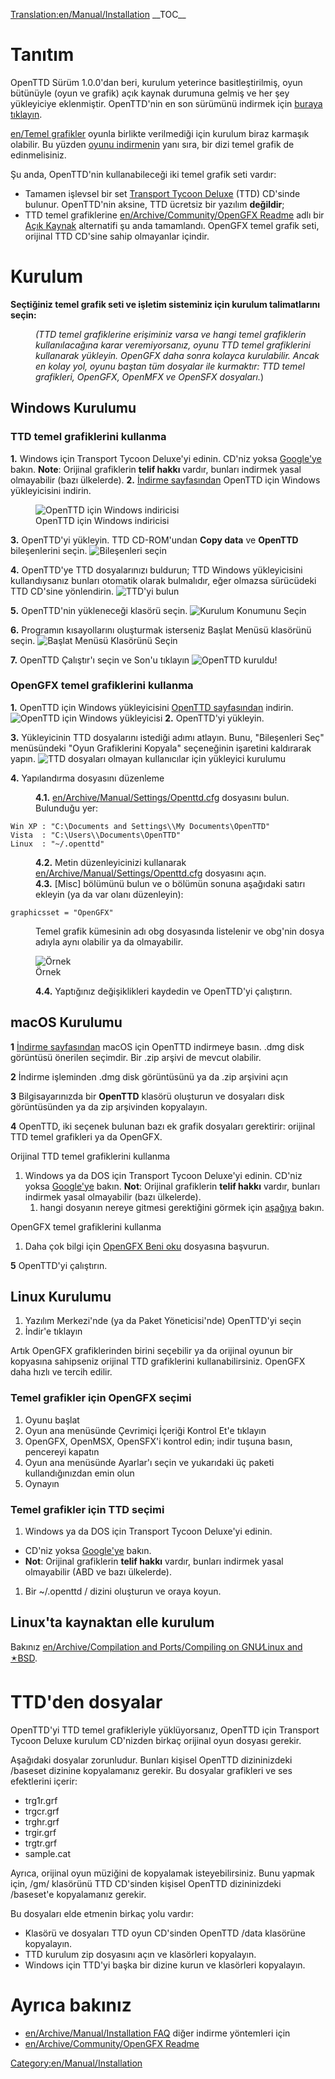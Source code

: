 [[Translation:en/Manual/Installation]]
{{en/Manual/Navigation}}
__TOC__
=Tanıtım=
OpenTTD Sürüm 1.0.0'dan beri, kurulum yeterince basitleştirilmiş, oyun bütünüyle (oyun ve grafik) açık kaynak durumuna gelmiş ve her şey yükleyiciye eklenmiştir. OpenTTD'nin en son sürümünü indirmek için [http://www.openttd.org/download-stable buraya tıklayın].

[[en/Temel grafikler]] oyunla birlikte verilmediği için kurulum biraz karmaşık olabilir. Bu yüzden [http://www.openttd.org/ oyunu indirmenin] yanı sıra, bir dizi temel grafik de edinmelisiniz.

Şu anda, OpenTTD'nin kullanabileceği iki temel grafik seti vardır:
* Tamamen işlevsel bir set [http://en.wikipedia.org/wiki/Transport_Tycoon Transport Tycoon Deluxe] (TTD) CD'sinde bulunur. OpenTTD'nin aksine, TTD ücretsiz bir yazılım '''değildir''';
* TTD temel grafiklerine [[en/Archive/Community/OpenGFX Readme]] adlı bir [http://en.wikipedia.org/wiki/Open_source Açık Kaynak] alternatifi şu anda tamamlandı. OpenGFX temel grafik seti, orijinal TTD CD'sine sahip olmayanlar içindir.

= Kurulum =
'''Seçtiğiniz temel grafik seti ve işletim sisteminiz için kurulum talimatlarını seçin:'''

:<p style="font-size: 90%">''(TTD temel grafiklerine erişiminiz varsa ve hangi temel grafiklerin kullanılacağına karar veremiyorsanız, oyunu TTD temel grafiklerini kullanarak yükleyin. OpenGFX daha sonra kolayca kurulabilir. Ancak en kolay yol, oyunu baştan tüm dosyalar ile kurmaktır: TTD temel grafikleri, OpenGFX, OpenMFX ve OpenSFX dosyaları.'')</p>

== Windows Kurulumu ==
===TTD temel grafiklerini kullanma===

'''1.''' Windows için Transport Tycoon Deluxe'yi edinin. CD'niz yoksa [http://www.google.com/search?q=transport+tycoon+deluxe Google'ye] bakın. '''Note''': Orijinal grafiklerin '''telif hakkı''' vardır, bunları indirmek yasal olmayabilir (bazı ülkelerde).
'''2.''' [http://www.openttd.org/download-stable İndirme sayfasından] OpenTTD için Windows yükleyicisini indirin.

[[File:en/Manual/Installation 1b.png|frame|center|OpenTTD için Windows indiricisi]]

'''3.''' OpenTTD'yi yükleyin. TTD CD-ROM'undan '''Copy data''' ve '''OpenTTD''' bileşenlerini seçin.
[[File:en/Manual/Installation 2.png|frame|center|Bileşenleri seçin]]

'''4.''' OpenTTD'ye TTD dosyalarınızı buldurun; TTD Windows yükleyicisini kullandıysanız bunları otomatik olarak bulmalıdır, eğer olmazsa sürücüdeki TTD CD'sine yönlendirin.
[[File:en/Manual/Installation 3.png|frame|center|TTD'yi bulun]]

'''5.''' OpenTTD'nin yükleneceği klasörü seçin.
[[File:en/Manual/Installation 4.png|frame|center|Kurulum Konumunu Seçin]]

'''6.''' Programın kısayollarını oluşturmak isterseniz Başlat Menüsü klasörünü seçin.
[[File:en/Manual/Installation 5.png|frame|center|Başlat Menüsü Klasörünü Seçin]]

'''7.''' OpenTTD Çalıştır'ı seçin ve Son'u tıklayın
[[File:en/Manual/Installation 6.png|frame|center|OpenTTD kuruldu!]]

===OpenGFX temel grafiklerini kullanma===
'''1.''' OpenTTD için Windows yükleyicisini [http://www.openttd.org/ OpenTTD sayfasından] indirin.
[[File:en/Manual/Installation 1b.png|frame|center|OpenTTD için Windows yükleyicisi]]
'''2.''' OpenTTD'yi yükleyin.

'''3.''' Yükleyicinin TTD dosyalarını istediği adımı atlayın. Bunu, "Bileşenleri Seç" menüsündeki "Oyun Grafiklerini Kopyala" seçeneğinin işaretini kaldırarak yapın.
[[File:en/Manual/Installation 2 gfx.png|frame|center|TTD dosyaları olmayan kullanıcılar için yükleyici kurulumu]]

'''4.''' Yapılandırma dosyasını düzenleme
:'''4.1.''' [[en/Archive/Manual/Settings/Openttd.cfg]] dosyasını bulun. Bulunduğu yer:
 Win XP : "C:\Documents and Settings\<username>\My Documents\OpenTTD"
 Vista  : "C:\Users\<username>\Documents\OpenTTD"
 Linux  : "~/.openttd"
:'''4.2.''' Metin düzenleyicinizi kullanarak [[en/Archive/Manual/Settings/Openttd.cfg]] dosyasını açın.
:'''4.3.''' [Misc] bölümünü bulun ve o bölümün sonuna aşağıdaki satırı ekleyin (ya da var olanı düzenleyin):
 graphicsset = "OpenGFX"
: Temel grafik kümesinin adı obg dosyasında listelenir ve obg'nin dosya adıyla aynı olabilir ya da olmayabilir.
[[File:en/Manual/Installation 9 grx manual configuration cfg.png|frame|center|Örnek]]
:'''4.4.''' Yaptığınız değişiklikleri kaydedin ve OpenTTD'yi çalıştırın.

== macOS Kurulumu ==
 
'''1''' [http://www.openttd.org/download-stable İndirme sayfasından] macOS için OpenTTD indirmeye basın. .dmg disk görüntüsü önerilen seçimdir. Bir .zip arşivi de mevcut olabilir.

'''2''' İndirme işleminden .dmg disk görüntüsünü ya da .zip arşivini açın

'''3''' Bilgisayarınızda bir '''OpenTTD''' klasörü oluşturun ve dosyaları disk görüntüsünden ya da zip arşivinden kopyalayın.

'''4''' OpenTTD, iki seçenek bulunan bazı ek grafik dosyaları gerektirir: orijinal TTD temel grafikleri ya da OpenGFX.

Orijinal TTD temel grafiklerini kullanma

# Windows ya da DOS için Transport Tycoon Deluxe'yi edinin. CD'niz yoksa [http://www.google.com/search?q=transport+tycoon+deluxe Google'ye] bakın. '''Not''': Orijinal grafiklerin '''telif hakkı''' vardır, bunları indirmek yasal olmayabilir (bazı ülkelerde).
## hangi dosyanın nereye gitmesi gerektiğini görmek için [[#files-from-ttd|aşağıya]] bakın.

OpenGFX temel grafiklerini kullanma
# Daha çok bilgi için [[en/Archive/Community/OpenGFX Readme#manually-installing-opengfx|OpenGFX Beni oku]] dosyasına başvurun.

'''5''' OpenTTD'yi çalıştırın.

== Linux Kurulumu ==

#Yazılım Merkezi'nde (ya da Paket Yöneticisi'nde) OpenTTD'yi seçin
#İndir'e tıklayın

Artık OpenGFX grafiklerinden birini seçebilir ya da orijinal oyunun bir kopyasına sahipseniz orijinal TTD grafiklerini kullanabilirsiniz. OpenGFX daha hızlı ve tercih edilir.

===Temel grafikler için OpenGFX seçimi===
#Oyunu başlat
#Oyun ana menüsünde Çevrimiçi İçeriği Kontrol Et'e tıklayın
#OpenGFX, OpenMSX, OpenSFX'i kontrol edin; indir tuşuna basın, pencereyi kapatın
#Oyun ana menüsünde Ayarlar'ı seçin ve yukarıdaki üç paketi kullandığınızdan emin olun
#Oynayın

===Temel grafikler için TTD seçimi===
#Windows ya da DOS için Transport Tycoon Deluxe'yi edinin.
* CD'niz yoksa [http://www.google.com/search?q=transport+tycoon+deluxe Google'ye] bakın. 
*'''Not''': Orijinal grafiklerin '''telif hakkı''' vardır, bunları indirmek yasal olmayabilir (ABD ve bazı ülkelerde).
#Bir ~/.openttd / dizini oluşturun ve oraya koyun.

== Linux'ta kaynaktan elle kurulum ==
Bakınız [[en/Archive/Compilation and Ports/Compiling on GNU∕Linux and 🟉BSD]].

= TTD'den dosyalar =
OpenTTD'yi TTD temel grafikleriyle yüklüyorsanız, OpenTTD için Transport Tycoon Deluxe kurulum CD'nizden birkaç orijinal oyun dosyası gerekir.

Aşağıdaki dosyalar zorunludur. Bunları kişisel OpenTTD dizininizdeki /baseset dizinine kopyalamanız gerekir. Bu dosyalar grafikleri ve ses efektlerini içerir:
* trg1r.grf
* trgcr.grf
* trghr.grf
* trgir.grf
* trgtr.grf
* sample.cat


Ayrıca, orijinal oyun müziğini de kopyalamak isteyebilirsiniz. Bunu yapmak için, /gm/ klasörünü TTD CD'sinden kişisel OpenTTD dizininizdeki /baseset'e kopyalamanız gerekir.

Bu dosyaları elde etmenin birkaç yolu vardır:
* Klasörü ve dosyaları TTD oyun CD'sinden OpenTTD /data klasörüne kopyalayın.
* TTD kurulum zip dosyasını açın ve klasörleri kopyalayın.
* Windows için TTD'yi başka bir dizine kurun ve klasörleri kopyalayın.

= Ayrıca bakınız =
* [[en/Archive/Manual/Installation FAQ]] diğer indirme yöntemleri için
* [[en/Archive/Community/OpenGFX Readme]]

[[Category:en/Manual/Installation]]